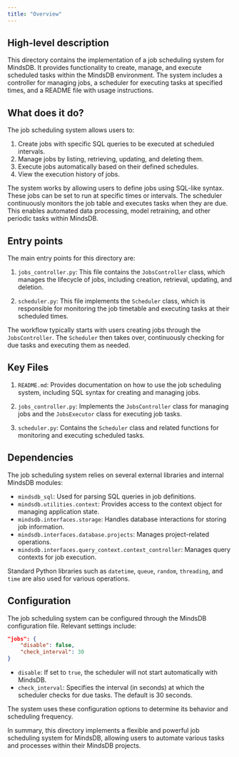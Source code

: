 ```yaml
---
title: "Overview"
---
```


## High-level description
This directory contains the implementation of a job scheduling system for MindsDB. It provides functionality to create, manage, and execute scheduled tasks within the MindsDB environment. The system includes a controller for managing jobs, a scheduler for executing tasks at specified times, and a README file with usage instructions.

## What does it do?
The job scheduling system allows users to:
1. Create jobs with specific SQL queries to be executed at scheduled intervals.
2. Manage jobs by listing, retrieving, updating, and deleting them.
3. Execute jobs automatically based on their defined schedules.
4. View the execution history of jobs.

The system works by allowing users to define jobs using SQL-like syntax. These jobs can be set to run at specific times or intervals. The scheduler continuously monitors the job table and executes tasks when they are due. This enables automated data processing, model retraining, and other periodic tasks within MindsDB.

## Entry points
The main entry points for this directory are:

1. `jobs_controller.py`: This file contains the `JobsController` class, which manages the lifecycle of jobs, including creation, retrieval, updating, and deletion.

2. `scheduler.py`: This file implements the `Scheduler` class, which is responsible for monitoring the job timetable and executing tasks at their scheduled times.

The workflow typically starts with users creating jobs through the `JobsController`. The `Scheduler` then takes over, continuously checking for due tasks and executing them as needed.

## Key Files
1. `README.md`: Provides documentation on how to use the job scheduling system, including SQL syntax for creating and managing jobs.

2. `jobs_controller.py`: Implements the `JobsController` class for managing jobs and the `JobsExecutor` class for executing job tasks.

3. `scheduler.py`: Contains the `Scheduler` class and related functions for monitoring and executing scheduled tasks.

## Dependencies
The job scheduling system relies on several external libraries and internal MindsDB modules:

- `mindsdb_sql`: Used for parsing SQL queries in job definitions.
- `mindsdb.utilities.context`: Provides access to the context object for managing application state.
- `mindsdb.interfaces.storage`: Handles database interactions for storing job information.
- `mindsdb.interfaces.database.projects`: Manages project-related operations.
- `mindsdb.interfaces.query_context.context_controller`: Manages query contexts for job execution.

Standard Python libraries such as `datetime`, `queue`, `random`, `threading`, and `time` are also used for various operations.

## Configuration
The job scheduling system can be configured through the MindsDB configuration file. Relevant settings include:

```json
"jobs": {
    "disable": false,
    "check_interval": 30
}
```

- `disable`: If set to `true`, the scheduler will not start automatically with MindsDB.
- `check_interval`: Specifies the interval (in seconds) at which the scheduler checks for due tasks. The default is 30 seconds.

The system uses these configuration options to determine its behavior and scheduling frequency.

In summary, this directory implements a flexible and powerful job scheduling system for MindsDB, allowing users to automate various tasks and processes within their MindsDB projects.